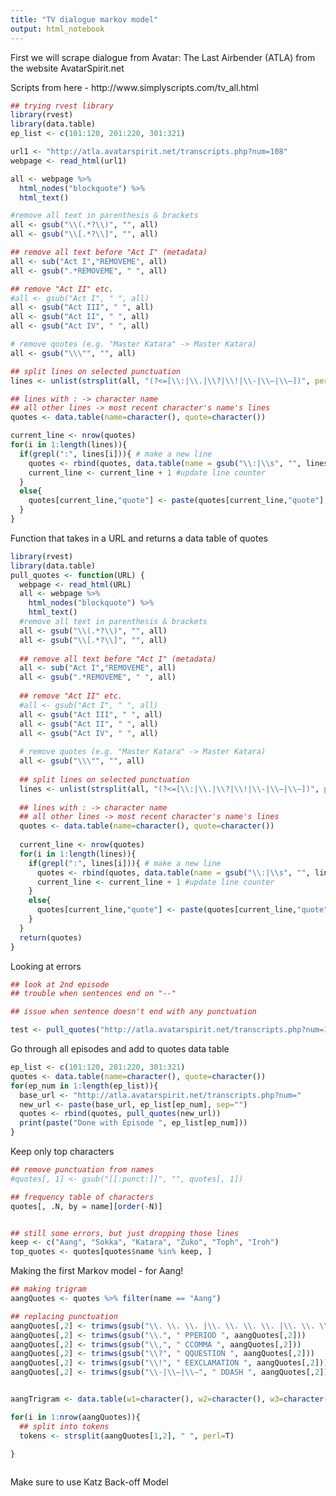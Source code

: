 ```yaml
---
title: "TV dialogue markov model"
output: html_notebook
---
```


First we will scrape dialogue from Avatar: The Last Airbender (ATLA) from the website AvatarSpirit.net

Scripts from here - http://www.simplyscripts.com/tv_all.html

```r
## trying rvest library
library(rvest)
library(data.table)  
ep_list <- c(101:120, 201:220, 301:321)

url1 <- "http://atla.avatarspirit.net/transcripts.php?num=108"
webpage <- read_html(url1)

all <- webpage %>% 
  html_nodes("blockquote") %>%
  html_text()

#remove all text in parenthesis & brackets
all <- gsub("\\(.*?\\)", "", all)
all <- gsub("\\[.*?\\]", "", all)

## remove all text before "Act I" (metadata)
all <- sub("Act I","REMOVEME", all)
all <- gsub(".*REMOVEME", " ", all)

## remove "Act II" etc.
#all <- gsub("Act I", " ", all)
all <- gsub("Act III", " ", all)
all <- gsub("Act II", " ", all)
all <- gsub("Act IV", " ", all)

# remove quotes (e.g. "Master Katara" -> Master Katara)
all <- gsub("\\\"", "", all)

## split lines on selected punctuation
lines <- unlist(strsplit(all, "(?<=[\\:|\\.|\\?|\\!|\\-|\\—|\\–])", perl=T))

## lines with : -> character name
## all other lines -> most recent character's name's lines
quotes <- data.table(name=character(), quote=character())

current_line <- nrow(quotes)
for(i in 1:length(lines)){
  if(grepl(":", lines[i])){ # make a new line
    quotes <- rbind(quotes, data.table(name = gsub("\\:|\\s", "", lines[i]), quote="")) # add character name
    current_line <- current_line + 1 #update line counter
  }
  else{
    quotes[current_line,"quote"] <- paste(quotes[current_line,"quote"], lines[i])
  }
}

```

Function that takes in a URL and returns a data table of quotes
```r
library(rvest)
library(data.table) 
pull_quotes <- function(URL) {
  webpage <- read_html(URL)
  all <- webpage %>% 
    html_nodes("blockquote") %>%
    html_text()
  #remove all text in parenthesis & brackets
  all <- gsub("\\(.*?\\)", "", all)
  all <- gsub("\\[.*?\\]", "", all)
  
  ## remove all text before "Act I" (metadata)
  all <- sub("Act I","REMOVEME", all)
  all <- gsub(".*REMOVEME", " ", all)
  
  ## remove "Act II" etc.
  #all <- gsub("Act I", " ", all)
  all <- gsub("Act III", " ", all)
  all <- gsub("Act II", " ", all)
  all <- gsub("Act IV", " ", all)
  
  # remove quotes (e.g. "Master Katara" -> Master Katara)
  all <- gsub("\\\"", "", all)
  
  ## split lines on selected punctuation
  lines <- unlist(strsplit(all, "(?<=[\\:|\\.|\\?|\\!|\\-|\\—|\\–])", perl=T))
  
  ## lines with : -> character name
  ## all other lines -> most recent character's name's lines
  quotes <- data.table(name=character(), quote=character())
  
  current_line <- nrow(quotes)
  for(i in 1:length(lines)){
    if(grepl(":", lines[i])){ # make a new line
      quotes <- rbind(quotes, data.table(name = gsub("\\:|\\s", "", lines[i]), quote="")) # add character name
      current_line <- current_line + 1 #update line counter
    }
    else{
      quotes[current_line,"quote"] <- paste(quotes[current_line,"quote"], lines[i])
    }
  }
  return(quotes)
}

```

Looking at errors
```r
## look at 2nd episode
## trouble when sentences end on "--"

## issue when sentence doesn't end with any punctuation

test <- pull_quotes("http://atla.avatarspirit.net/transcripts.php?num=108")

```



Go through all episodes and add to quotes data table
```r
ep_list <- c(101:120, 201:220, 301:321)
quotes <- data.table(name=character(), quote=character())
for(ep_num in 1:length(ep_list)){
  base_url <- "http://atla.avatarspirit.net/transcripts.php?num="
  new_url <- paste(base_url, ep_list[ep_num], sep="")
  quotes <- rbind(quotes, pull_quotes(new_url))
  print(paste("Done with Episode ", ep_list[ep_num]))
}
```

Keep only top characters
```r
## remove punctuation from names
#quotes[, 1] <- gsub("[[:punct:]]", "", quotes[, 1])

## frequency table of characters
quotes[, .N, by = name][order(-N)]


## still some errors, but just dropping those lines
keep <- c("Aang", "Sokka", "Katara", "Zuko", "Toph", "Iroh")
top_quotes <- quotes[quotes$name %in% keep, ]
```


Making the first Markov model - for Aang!
```r
## making trigram
aangQuotes <- quotes %>% filter(name == "Aang")

## replacing punctuation
aangQuotes[,2] <- trimws(gsub("\\. \\. \\. |\\. \\. \\. \\. |\\. \\. \\.", " PPAUSE ", aangQuotes[,2]))
aangQuotes[,2] <- trimws(gsub("\\.", " PPERIOD ", aangQuotes[,2]))
aangQuotes[,2] <- trimws(gsub("\\,", " CCOMMA ", aangQuotes[,2]))
aangQuotes[,2] <- trimws(gsub("\\?", " QQUESTION ", aangQuotes[,2]))
aangQuotes[,2] <- trimws(gsub("\\!", " EEXCLAMATION ", aangQuotes[,2]))
aangQuotes[,2] <- trimws(gsub("\\-|\\—|\\–", " DDASH ", aangQuotes[,2]))


aangTrigram <- data.table(w1=character(), w2=character(), w3=character(), counts=numeric())

for(i in 1:nrow(aangQuotes)){
  ## split into tokens
  tokens <- strsplit(aangQuotes[1,2], " ", perl=T)
  
}



```

Make sure to use Katz Back-off Model

